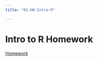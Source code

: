 ```yaml
---
title: "01-HW-Intro-R"

---
```


# Intro to R Homework

[Homework](/505-psych_issues_research/static/HW/Using_R_HW.pdf)









